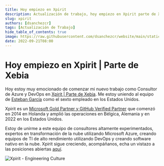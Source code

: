 ```yaml
---
title: Hoy empiezo en Xpirit
description: Actualización de trabajo, hoy empiezo en Xpirit parte de Xebia como Consultor de Azure & DevOps
slug: xpirit
authors: [dsanchezcr]
tags: [Actualización de Trabajo]
hide_table_of_contents: true
image: https://raw.githubusercontent.com/dsanchezcr/website/main/static/img/Xpirit.gif
date: 2022-09-21T08:00
---
```

# Hoy empiezo en Xpirit | Parte de Xebia

Hoy estoy muy emocionado de comenzar mi nuevo trabajo como Consultor de Azure y DevOps en [Xpirit | Parte de Xebia](https://xpirit.com). Me estoy uniendo al equipo de [Esteban García](https://linkedin.com/in/estebangarcia) como el sexto empleado en los Estados Unidos.
<!--truncate-->
Xpirit es un [Microsoft Gold Partner y GitHub Verified Partner](https://xpirit.com/company/partnerships) que comenzó en 2014 en Holanda y amplió las operaciones en Bélgica, Alemania y en 2022 en los Estados Unidos.

Estoy  de unirme a este equipo de consultores altamente experimentados, expertos en transformación de la nube utilizando Microsoft Azure, creando equipos de TI de alto rendimiento utilizando DevOps y creando software nativo en la nube.
Xpirit sigue creciendo, acompáñanos, echa un vistazo a las posiciones abiertas [aquí](https://www.linkedin.com/jobs/search/?currentJobId=3270399306\&f_C=9183026\&geoId=92000000).

![Xpirit - Engineering Culture](pathname:///img/Xpirit.gif)